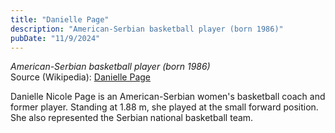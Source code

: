 ```yaml
---
title: "Danielle Page"
description: "American-Serbian basketball player (born 1986)"
pubDate: "11/9/2024"
---
```


*American-Serbian basketball player (born 1986)*  
Source (Wikipedia): [Danielle Page][1]

Danielle Nicole Page is an American-Serbian women's basketball coach and former player. Standing at 1.88 m, she played at the small forward position. She also represented the Serbian national basketball team.

[1]: https://en.wikipedia.org/wiki/Danielle_Page
